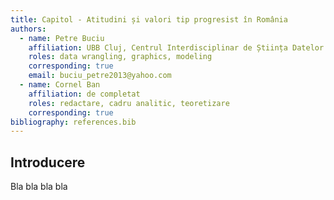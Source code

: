 ```yaml
---
title: Capitol - Atitudini și valori tip progresist în România
authors:
  - name: Petre Buciu
    affiliation: UBB Cluj, Centrul Interdisciplinar de Știința Datelor
    roles: data wrangling, graphics, modeling
    corresponding: true
    email: buciu_petre2013@yahoo.com
  - name: Cornel Ban
    affiliation: de completat
    roles: redactare, cadru analitic, teoretizare
    corresponding: true
bibliography: references.bib
---
```


## Introducere

Bla bla bla bla
